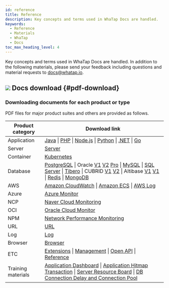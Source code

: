 ```yaml
---
id: reference
title: Reference
description: Key concepts and terms used in WhaTap Docs are handled.
keywords:
  - Reference
  - Materials
  - WhaTap
  - Docs
toc_max_heading_level: 4
---
```


Key concepts and terms used in WhaTap Docs are handled. In addition to the following materials, please send your feedback including questions and material requests to docs@whatap.io.


<DocCardList/>

## ![](/img/ic-pdf-download.svg) Docs download {#pdf-download}

### Downloading documents for each product or type

PDF files for major product suites and others are provided as follows.

<div class='download-pdf'>

| Product category   | Download link                                                                                                                                                                                                                                                                                                                                                                                                                                                                                                                                                                                                                                                                                                                                                                                                                                                                                                                                                                            |
| ------------------ | ---------------------------------------------------------------------------------------------------------------------------------------------------------------------------------------------------------------------------------------------------------------------------------------------------------------------------------------------------------------------------------------------------------------------------------------------------------------------------------------------------------------------------------------------------------------------------------------------------------------------------------------------------------------------------------------------------------------------------------------------------------------------------------------------------------------------------------------------------------------------------------------------------------------------------------------------------------------------------------------- |
| Application        | [Java](https://content.whatap.io/24/09/30/000718whatap-apm-java-monitoring-en.pdf) \| [PHP](https://content.whatap.io/24/09/30/000720whatap-apm-php-monitoring-en.pdf) \| [Node.js](https://content.whatap.io/24/09/30/000718whatap-apm-nodejs-monitoring-en.pdf) \| [Python](https://content.whatap.io/24/09/30/000720whatap-apm-python-monitoring-en.pdf) \| [.NET](https://content.whatap.io/24/09/30/000718whatap-apm-dotnet-monitoring-en.pdf) \| [Go](https://content.whatap.io/24/09/30/000718whatap-apm-go-monitoring-en.pdf)                                                                                                                                                                                                                                                                                                                                                                                                                                                                      |
| Server             | [Server](https://content.whatap.io/24/09/30/000725whatap-server-monitoring-en.pdf)                                                                                                                                                                                                                                                                                                                                                                                                                                                                                                                                                                                                                                                                                                                                                                                                                                                                                                          |
| Container          | [Kubernetes](https://content.whatap.io/24/09/30/000724whatap-kubernetes-monitoring-en.pdf)                                                                                                                                                                                                                                                                                                                                                                                                                                                                                                                                                                                                                                                                                                                                                                                                                                                                                                  |
| Database           | [PostgreSQL](https://content.whatap.io/24/09/30/000723whatap-db-postgresql-monitoring-en.pdf) \| Oracle [V1](https://content.whatap.io/24/07/01/004400whatap-db-oracle-monitoring-en.pdf) [V2](https://content.whatap.io/24/09/30/000723whatap-db-oracle-v2-monitoring-en.pdf) [Pro](https://content.whatap.io/24/09/30/000723whatap-db-oracle-pro-monitoring-en.pdf) \| [MySQL](https://content.whatap.io/24/09/30/000722whatap-db-mysql-monitoring-en.pdf) \| [SQL Server](https://content.whatap.io/24/09/30/000722whatap-db-mssql-monitoring-en.pdf) \| [Tibero](https://content.whatap.io/24/09/30/000724whatap-db-tibero-monitoring-en.pdf) \| CUBRID [V1](https://content.whatap.io/24/09/02/042904whatap-db-cubrid-monitoring-en.pdf) [V2](https://content.whatap.io/24/09/30/000722whatap-db-cubrid-monitoring-en.pdf) \| Altibase [V1](https://content.whatap.io/24/09/02/042904whatap-db-altibase-monitoring-en.pdf) [V1](https://content.whatap.io/24/09/30/000722whatap-db-altibase-monitoring-en.pdf) \| [Redis](https://content.whatap.io/24/09/30/000723whatap-db-redis-monitoring-en.pdf) \| [MongoDB](https://content.whatap.io/24/09/30/000722whatap-db-mongodb-monitoring-en.pdf) |
| AWS                | [Amazon CloudWatch](https://content.whatap.io/24/09/30/000717whatap-amazon-cloudwatch-en.pdf) \| [Amazon ECS](https://content.whatap.io/24/09/30/000718whatap-amazon-ecs-en.pdf) \| [AWS Log](https://content.whatap.io/24/09/30/000721whatap-aws-log-monitoring-en.pdf)                                                                                                                                                                                                                                                                                                                                                                                                                                                                                                                                                                                                                                                                                                                          |
| Azure              | [Azure Monitor](https://content.whatap.io/24/09/30/000721whatap-azure-en.pdf)                                                                                                                                                                                                                                                                                                                                                                                                                                                                                                                                                                                                                                                                                                                                                                                                                                                                                                               |
| NCP                | [Naver Cloud Monitoring](https://content.whatap.io/24/09/30/000724whatap-ncloud-en.pdf)                                                                                                                                                                                                                                                                                                                                                                                                                                                                                                                                                                                                                                                                                                                                                                                                                                                                                                     |
| OCI                | [Oracle Cloud Monitor](https://content.whatap.io/24/09/30/000725whatap-oracle-cloud-en.pdf)                                                                                                                                                                                                                                                                                                                                                                                                                                                                                                                                                                                                                                                                                                                                                                                                                                                                                                 |
| NPM                | [Network Performance Monitoring](https://content.whatap.io/24/09/30/000724whatap-network-performance-monitoring-en.pdf)                                                                                                                                                                                                                                                                                                                                                                                                                                                                                                                                                                                                                                                                                                                                                                                                                                                                     |
| URL                | [URL](https://content.whatap.io/24/09/30/000725whatap-url-monitoring-en.pdf)                                                                                                                                                                                                                                                                                                                                                                                                                                                                                                                                                                                                                                                                                                                                                                                                                                                                                                                |
| Log                | [Log](https://content.whatap.io/24/09/30/000724whatap-log-monitoring-en.pdf)                                                                                                                                                                                                                                                                                                                                                                                                                                                                                                                                                                                                                                                                                                                                                                                                                                                                                                                |
| Browser            | [Browser](https://content.whatap.io/24/09/30/000721whatap-browser-monitoring-en.pdf)                                                                                                                                                                                                                                                                                                                                                                                                                                                                                                                                                                                                                                                                                                                                                                                                                                                                                                        |
| ETC                | [Extensions](https://content.whatap.io/24/09/30/000724whatap-extensions-en.pdf) \| [Management](https://content.whatap.io/24/09/30/000724whatap-manage-en.pdf) \| [Open API](https://content.whatap.io/24/09/30/000725whatap-open-api-en.pdf) \| [Reference](https://content.whatap.io/24/09/30/000725whatap-reference-en.pdf)                                                                                                                                                                                                                                                                                                                                                                                                                                                                                                                                                                                                                                                                       |
| Training materials | [Application Dashboard](https://content.whatap.io/24/05/03/043840whatap-best-practice-guides-about-apm-dashboard-en.pdf) \| [Application Hitmap Transaction](https://content.whatap.io/24/05/03/043841whatap-best-practice-guides-about-apm-hitmap-class-en.pdf) \| [Server Resource Board](https://content.whatap.io/24/05/03/043841whatap-best-practice-guides-about-server-dashboard-en.pdf) \| [DB Connection Delay and Connection Pool](https://content.whatap.io/24/05/03/043841whatap-best-practice-guides-about-apm-dbc-en.pdf)                                                                                                                                                                                                                                                                                                                                                                                                                                                              |

</div>